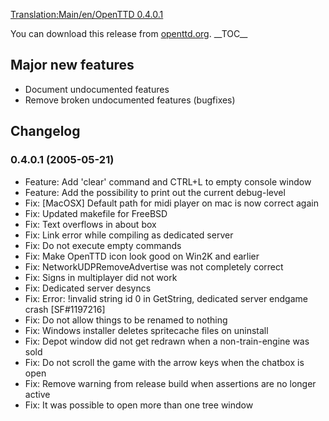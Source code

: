 [[Translation:Main/en/OpenTTD 0.4.0.1]]{{en/-}}
{{en/OTTDVersions}}
{{release|prev=OpenTTD 0.4.0|next=OpenTTD 0.4.5|date=2005-05-21}}

You can download this release from [http://www.openttd.org/download-stable/0.4.0.1 openttd.org].
__TOC__

==Major new features==
* Document undocumented features
* Remove broken undocumented features (bugfixes)
==Changelog==
===0.4.0.1 (2005-05-21)===
* Feature: Add 'clear' command and CTRL+L to empty console window
* Feature: Add the possibility to print out the current debug-level
* Fix: [MacOSX] Default path for midi player on mac is now correct again
* Fix: Updated makefile for FreeBSD
* Fix: Text overflows in about box
* Fix: Link error while compiling as dedicated server
* Fix: Do not execute empty commands
* Fix: Make OpenTTD icon look good on Win2K and earlier
* Fix: NetworkUDPRemoveAdvertise was not completely correct
* Fix: Signs in multiplayer did not work
* Fix: Dedicated server desyncs
* Fix: Error: !invalid string id 0 in GetString, dedicated server endgame crash [SF#1197216]
* Fix: Do not allow things to be renamed to nothing
* Fix: Windows installer deletes spritecache files on uninstall
* Fix: Depot window did not get redrawn when a non-train-engine was sold
* Fix: Do not scroll the game with the arrow keys when the chatbox is open
* Fix: Remove warning from release build when assertions are no longer active
* Fix: It was possible to open more than one tree window